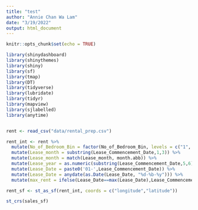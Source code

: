 ```yaml
---
title: "test"
author: "Annie Chan Wa Lam"
date: "3/19/2022"
output: html_document
---
```


```r
knitr::opts_chunk$set(echo = TRUE)
```

```r
library(shinydashboard)
library(shinythemes)
library(shiny)
library(sf)
library(tmap)
library(DT)
library(tidyverse)
library(lubridate)
library(tidyr)
library(mapview)
library(sjlabelled)
library(anytime)


rent <- read_csv("data/rental_prep.csv")

rent_int <- rent %>%
  mutate(No_of_Bedroom_Bin = factor(No_of_Bedroom_Bin, levels = c("1", "2", "3", ">= 4"))) %>%
  mutate(Lease_month = substring(Lease_Commencement_Date,1,3)) %>%
  mutate(Lease_month = match(Lease_month, month.abb)) %>%
  mutate(Lease_year = as.numeric(substring(Lease_Commencement_Date,5,6))) %>%
  mutate(Lease_Date = paste0('01-',Lease_Commencement_Date)) %>%
  mutate(Lease_Date = anydate(as.Date(Lease_Date, "%d-%b-%y"))) %>%
  mutate(max_rent = ifelse(Lease_Date==max(Lease_Date),Lease_Commencement_Date,""))

rent_sf <- st_as_sf(rent_int, coords = c("longitude","latitude")) 


```

```r
st_crs(sales_sf)
```
